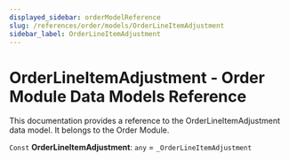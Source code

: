 ```yaml
---
displayed_sidebar: orderModelReference
slug: /references/order/models/OrderLineItemAdjustment
sidebar_label: OrderLineItemAdjustment
---
```



# OrderLineItemAdjustment - Order Module Data Models Reference

This documentation provides a reference to the OrderLineItemAdjustment data model. It belongs to the Order Module.

 `Const` **OrderLineItemAdjustment**: `any` = `_OrderLineItemAdjustment`
